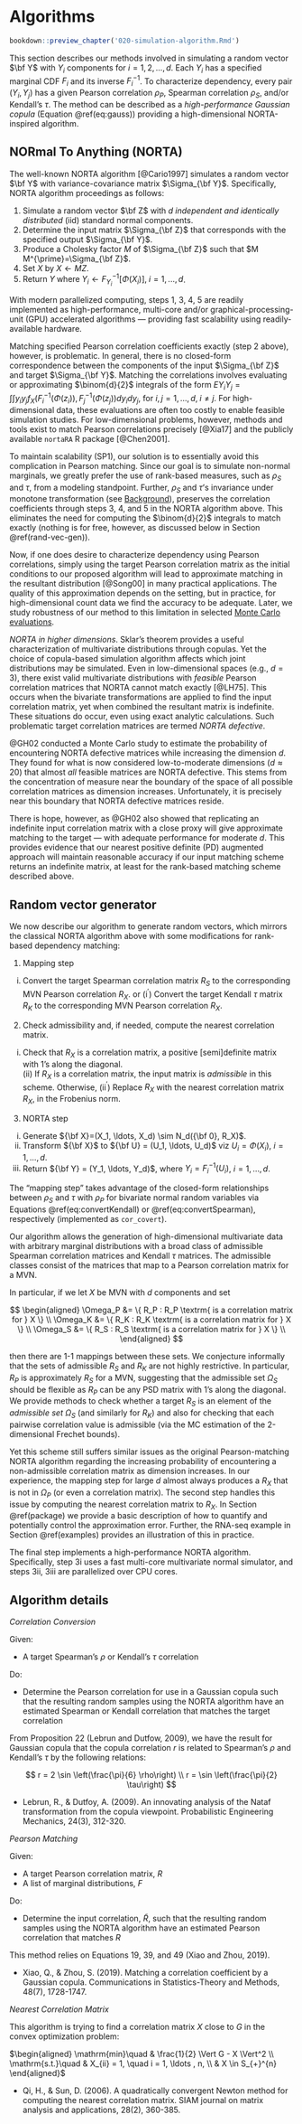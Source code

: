 # Algorithms {#algorithms}


```r
bookdown::preview_chapter('020-simulation-algorithm.Rmd')
```


This section describes our methods involved in simulating a random vector $\bf Y$ with $Y_i$ components for $i=1,2,\ldots,d$. Each $Y_i$ has a specified marginal CDF $F_i$ and its inverse $F^{-1}_i$. To characterize dependency, every pair $(Y_i, Y_j)$ has a given Pearson correlation $\rho_P$, Spearman correlation $\rho_S$, and/or Kendall's $\tau$. The method can be described as a *high-performance Gaussian copula* (Equation \@ref(eq:gauss)) providing a high-dimensional NORTA-inspired algorithm.


## NORmal To Anything (NORTA)


The well-known NORTA algorithm [@Cario1997] simulates a random vector $\bf Y$ with variance-covariance matrix $\Sigma_{\bf Y}$. Specifically, NORTA algorithm proceedings as follows:


1. Simulate a random vector $\bf Z$ with $d$ *independent and identically distributed* (iid) standard normal components.
2. Determine the input matrix $\Sigma_{\bf Z}$ that corresponds with the specified output $\Sigma_{\bf Y}$.
3. Produce a Cholesky factor $M$ of $\Sigma_{\bf Z}$ such that $M M^{\prime}=\Sigma_{\bf Z}$.
4. Set $X$ by $X \gets MZ$.
5. $\text{Return} \; Y \; \text{where} \; Y_i \gets F_{Y_i}^{-1}[\Phi(X_i)], \; i=1,...,d$.


With modern parallelized computing, steps 1, 3, 4, 5 are readily implemented as high-performance, multi-core and/or graphical-processing-unit (GPU) accelerated algorithms --- providing fast scalability using readily-available hardware.


Matching specified Pearson correlation coefficients exactly (step 2 above), however, is problematic. In general, there is no closed-form correspondence between the components of the input $\Sigma_{\bf Z}$ and target $\Sigma_{\bf Y}$. Matching the correlations involves evaluating or approximating $\binom{d}{2}$ integrals of the form $EY_iY_j = \int \int y_i y_j f_{X}(F_i^{-1}(\Phi(z_i)), F_j^{-1}(\Phi(z_j))dy_idy_j$, for $i,j=1,\ldots, d, \; i \neq j$. For high-dimensional data, these evaluations are often too costly to enable feasible simulation studies. For low-dimensional problems, however, methods and tools exist to match Pearson correlations precisely [@Xia17] and the publicly available `nortaRA` R package [@Chen2001].


To maintain scalability (SP1), our solution is to essentially avoid this complication in Pearson matching. Since our goal is to simulate non-normal marginals, we greatly prefer the use of rank-based measures, such as $\rho_S$ and $\tau$, from a modeling standpoint. Further, $\rho_S$ and $\tau$'s invariance under monotone transformation (see [Background](#background)), preserves the correlation coefficients through steps 3, 4, and 5 in the NORTA algorithm above. This eliminates the need for computing the $\binom{d}{2}$ integrals to match exactly (nothing is for free, however, as discussed below in Section \@ref(rand-vec-gen)).


Now, if one does desire to characterize dependency using Pearson correlations, simply using the target Pearson correlation matrix as the initial conditions to our proposed algorithm will lead to approximate matching in the resultant distribution [@Song00] in many practical applications. The quality of this approximation depends on the setting, but in practice, for high-dimensional count data we find the accuracy to be adequate. Later, we study robustness of our method to this limitation in selected [Monte Carlo evaluations]({#simulations}).


*NORTA in higher dimensions*. 
Sklar's theorem provides a useful characterization of multivariate distributions through copulas. Yet the choice of copula-based simulation algorithm affects which joint distributions may be simulated. Even in low-dimensional spaces (e.g., $d=3$), there exist valid multivariate distributions with *feasible* Pearson correlation matrices that NORTA cannot match exactly [@LH75]. This occurs when the bivariate transformations are applied to find the input correlation matrix, yet when combined the resultant matrix is indefinite. These situations do occur, even using exact analytic calculations. Such problematic target correlation matrices are termed *NORTA defective*.


@GH02 conducted a Monte Carlo study to estimate the probability of encountering NORTA defective matrices while increasing the dimension $d$. They found for what is now considered low-to-moderate dimensions ($d \approx 20$) that almost *all* feasible matrices are NORTA defective. This stems from the concentration of measure near the boundary of the space of all possible correlation matrices as dimension increases. Unfortunately, it is precisely near this boundary that NORTA defective matrices reside.


There is hope, however, as @GH02 also showed that replicating an indefinite input correlation matrix with a close proxy will give approximate matching to the target --- with adequate performance for moderate $d$. This provides evidence that our nearest positive definite (PD) augmented approach will maintain reasonable accuracy if our input matching scheme returns an indefinite matrix, at least for the rank-based matching scheme described above.


## Random vector generator {#rand-vec-gen}


We now describe our algorithm to generate random vectors, which mirrors the classical NORTA algorithm above with some modifications for rank-based dependency matching:

1. Mapping step
  (i) Convert the target Spearman correlation matrix $R_S$ to the corresponding MVN Pearson correlation $R_X$.
  or
  (i$^\prime$) Convert the target Kendall $\tau$ matrix $R_K$ to the corresponding MVN Pearson correlation $R_X$.
2. Check admissibility and, if needed, compute the nearest correlation matrix.
  (i) Check that $R_X$ is a correlation matrix, a positive [semi]definite matrix with 1's along the diagonal.   
	(ii) If $R_X$ is a correlation matrix, the input matrix is *admissible* in this scheme.
	Otherwise,
  (ii$^\prime$) Replace $R_X$ with the nearest correlation matrix $R_X$, in the Frobenius norm.
3. NORTA step
  (i) Generate ${\bf X}=(X_1, \ldots, X_d) \sim N_d({\bf 0}, R_X)$.  
  (ii) Transform ${\bf X}$ to ${\bf U} = (U_1, \ldots,  U_d)$ viz $U_i=\Phi(X_i)$, $i=1, \ldots, d$.  
  (iii) Return ${\bf Y}  = (Y_1, \ldots,  Y_d)$, where $Y_i=F_i^{-1}(U_i)$, $i=1, \ldots, d$.


The "mapping step" takes advantage of the closed-form relationships between $\rho_S$ and $\tau$ with $\rho_P$ for bivariate normal random variables via Equations \@ref(eq:convertKendall) or \@ref(eq:convertSpearman), respectively (implemented as `cor_covert`).


Our algorithm allows the generation of high-dimensional multivariate data with arbitrary marginal distributions with a broad class of admissible Spearman correlation matrices and Kendall $\tau$ matrices. The admissible classes consist of the matrices that map to a Pearson correlation matrix for a MVN.


In particular, if we let $X$ be MVN with $d$ components and set


$$
\begin{aligned}
\Omega_P &= \{ R_P : R_P \textrm{ is a correlation matrix for } X \} \\
\Omega_K &= \{ R_K : R_K \textrm{ is a correlation matrix for } X \} \\
\Omega_S &= \{ R_S : R_S \textrm{ is a correlation matrix for } X \} \\
\end{aligned}
$$


then there are 1-1 mappings between these sets. We conjecture informally that the sets of admissible $R_S$ and $R_K$ are not highly restrictive. In particular, $R_P$ is approximately $R_S$ for a MVN, suggesting that the admissible set $\Omega_S$ should be flexible as $R_P$ can be any PSD matrix with 1's along the diagonal. We provide methods to check whether a target $R_S$ is an element of the *admissible set* $\Omega_S$ (and similarly for $R_K$) and also for checking that each pairwise correlation value is admissible (via the MC estimation of the 2-dimensional Frechet bounds). 


Yet this scheme still suffers similar issues as the original Pearson-matching NORTA algorithm regarding the increasing probability of encountering a non-admissible correlation matrix as dimension increases. In our experience, the mapping step for large $d$ almost always produces a $R_X$ that is not in $\Omega_P$ (or even a correlation matrix). The second step handles this issue by computing the nearest correlation matrix to $R_X$. In Section \@ref(package) we provide a basic description of how to quantify and potentially control the approximation error. Further, the RNA-seq example in Section \@ref(examples) provides an illustration of this in practice.


The final step implements a high-performance NORTA algorithm. Specifically, step 3i uses a fast multi-core multivariate normal simulator, and steps 3ii, 3iii are parallelized over CPU cores.


## Algorithm details

*Correlation Conversion*

Given:

* A target Spearman's $\rho$ or Kendall's $\tau$ correlation

Do:

* Determine the Pearson correlation for use in a Gaussian copula such that the resulting random samples using the NORTA algorithm have an estimated Spearman or Kendall correlation that matches the target correlation

From Proposition 22 (Lebrun and Dutfow, 2009), we have the result for Gaussian copula that the copula correlation $r$ is related to Spearman's $\rho$ and Kendall's $\tau$ by the following relations:

$$
r = 2 \sin \left(\frac{\pi}{6} \rho\right) \\
r = \sin \left(\frac{\pi}{2} \tau\right)
$$

* Lebrun, R., & Dutfoy, A. (2009). An innovating analysis of the Nataf transformation from the copula viewpoint. Probabilistic Engineering Mechanics, 24(3), 312-320.

*Pearson Matching*

Given:

* A target Pearson correlation matrix, $R$
* A list of marginal distributions, $F$

Do:

* Determine the input correlation, $\tilde{R}$, such that the resulting random samples using the NORTA algorithm have an estimated Pearson correlation that matches $R$

This method relies on Equations 19, 39, and 49 (Xiao and Zhou, 2019).

* Xiao, Q., & Zhou, S. (2019). Matching a correlation coefficient by a Gaussian copula. Communications in Statistics-Theory and Methods, 48(7), 1728-1747.

*Nearest Correlation Matrix*

This algorithm is trying to find a correlation matrix $X$ close to $G$ in the convex optimization problem:

$\begin{aligned}
    \mathrm{min}\quad & \frac{1}{2} \Vert G - X \Vert^2 \\
    \mathrm{s.t.}\quad & X_{ii} = 1, \quad i = 1, \ldots , n, \\
    & X \in S_{+}^{n}
\end{aligned}$

* Qi, H., & Sun, D. (2006). A quadratically convergent Newton method for computing the nearest correlation matrix. SIAM journal on matrix analysis and applications, 28(2), 360-385.

<!-- 
## Other high-performance `bigsimr` algorithms

<mark> ALEX, briefly discuss other algorithms here </mark>
- `cor_bounds()`  
- `cor_fast()`  
- `cor_nearPSD()`  

For discrete marginals, achieving a target Spearman correlation under this scheme is possible by using components from Equation \@ref(eq:spearmanRescaled) to further adjust the input correlation matrix. Let the unscaled Spearman correlation coefficients be $\rho_{s} \left(Y_{i}, Y_{i^\prime}\right)$ for two marginal distributions and divide the target correlation by the product in the denominator of Equation \@ref(eq:spearmanRescaled). Let these adjustment factors be denoted as $a_i = \left[ 1 - \sum_y p_i(y)^3 \right]^{1/2}$ and specifically rescale the target Spearman correlation matrix by

\begin{equation}
(\#eq:convertSpearmanDiscrete)
\rho_{rs} \left(Y_{i}, Y_{i^\prime}\right) = \frac{\rho_{s} \left(Y_{i}, Y_{i^\prime}\right)}{a_i \times a_{i^\prime}}.
\end{equation}

In a similar fashion, we rescale Kendall's $\tau$ to adjust the input correlation matrix. The conversion formula is given by

\begin{equation}
(\#eq:convertKendallDiscrete)
\rho_{rs} \left(Y_{i}, Y_{i^\prime}\right) = \frac{\rho_{s} \left(Y_{i}, Y_{i^\prime}\right)}{a_i \times a_{i^\prime}}.
\end{equation}

your comment -->
